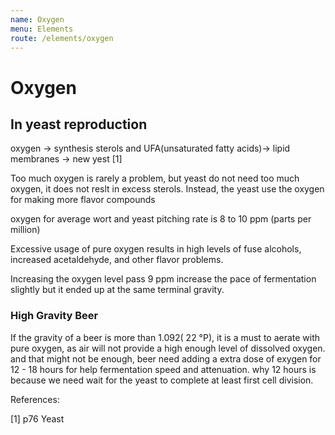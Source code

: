 ```yaml
---
name: Oxygen
menu: Elements
route: /elements/oxygen
---
```


# Oxygen

## In yeast reproduction

oxygen -> synthesis sterols and UFA(unsaturated fatty acids)-> lipid membranes ->  new yest [1]

Too much oxygen is rarely a problem, but yeast do not need too much oxygen, it does not reslt in excess sterols. Instead, the yeast use the oxygen 
for making more flavor compounds

oxygen for average wort and yeast pitching rate is 8 to 10 ppm (parts per million)

Excessive usage of pure oxygen results in high levels of fuse alcohols, increased acetaldehyde, and other flavor problems.

Increasing the oxygen level pass 9 ppm increase the pace of fermentation slightly but it ended up at the same terminal gravity.

### High Gravity Beer
If the gravity of a beer is more than 1.092( 22 &deg;P), it is a must to aerate with pure oxygen,
 as air will not provide a high enough level of dissolved oxygen. and that might not be enough,
 beer need adding a extra dose of exygen for 12 - 18 hours for help fermentation speed and attenuation.
 why 12 hours is because we need wait for the yeast to complete at least first cell division. 

References:

[1] p76 Yeast